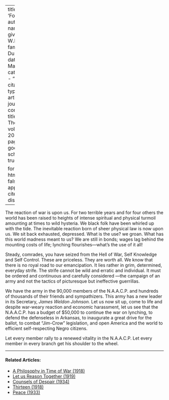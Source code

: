 
---
title: 'Forward'
author:
  - name:
      given: W.E.B.
      family: Du Bois
date: Mar. 1920
categories: 
  - ""
citation: 
  type: article-journal
  container-title: The Crisis
  volume: 20
  issue: 5
  page: 213
google-scholar: true

format:
  html:
    toc: false
    appendix-cite-as: display
---



The reaction of war is upon us. For two terrible years and for four
others the world has been raised to heights of intense spiritual and
physical turmoil amounting at times to wild hysteria. We black folk have
been whirled up with the tide. The inevitable reaction born of sheer
physical law is now upon us. We sit back exhausted, depressed. What is
the use? we groan. What has this world madness meant to us? We are still
in bonds; wages lag behind the mounting costs of life; lynching
flourishes---what's the use of it all!

Steady, comrades, you have seized from the Hell of War, Self Knowledge
and Self Control. These are priceless. They are worth all. We know that
there is no royal road to our emancipation. It lies rather in grim,
determined, everyday strife. The strife cannot be wild and erratic and
individual. It must be ordered and continuous and carefully considered
---the campaign of an army and not the tactics of picturesque but
ineffective guerrillas.

We have the army in the 90,000 members of the N.A.A.C.P. and
hundreds of thousands of their friends and sympathizers. This army has a
new leader in its Secretary, *James Weldon Johnson.* Let us now sit up,
come to life and despite war-weary reaction and economic harassment,
let us see that the N.A.A.C.P. has a budget of $50,000 to continue
the war on lynching, to defend the defenseless in Arkansas, to 
inaugurate a great drive for the ballot, to combat "Jim-Crow" legislation,
and open America and the world to efficient self-respecting Negro
citizens.

Let every member rally to a renewed vitality in the N.A.A.C.P. Let
every member in every branch get his shoulder to the wheel.

<!-- Similar articles start here -->
<div  class="clear-wrap"></div>
<hr>
#### Related Articles:

* [A Philosophy in Time of War (1918)](/Volumes/16/04/philosophy_in_time_of_war.html)
* [Let us Reason Together (1919)](/Volumes/18/05/let_us_reason_together.html)
* [Counsels of Despair (1934)](/Volumes/41/06/counsels_of_despair.html)
* [Thirteen (1918)](/Volumes/15/03/thirteen.html)
* [Peace (1933)](/Volumes/40/12/peace.html)

<!-- Similar articles end here -->